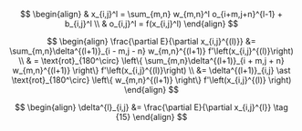 

$$
\begin{align}
& x_{i,j}^l = \sum_{m,n} w_{m,n}^l o_{i+m,j+n}^{l-1} + b_{i,j}^l \\
& o_{i,j}^l = f(x_{i,j}^l) 
\end{align} 
$$

$$
\begin{align}
\frac{\partial E}{\partial x_{i,j}^{(l)}} &= \sum_{m,n}\delta^{(l+1)}_{i - m,j - n} w_{m,n}^{(l+1)} f'\left(x_{i,j}^{(l)}\right) \\
& = \text{rot}_{180^\circ} \left\{ \sum_{m,n}\delta^{(l+1)}_{i + m,j + n} w_{m,n}^{(l+1)} \right\} f'\left(x_{i,j}^{(l)}\right) \\
&= \delta^{(l+1)}_{i,j} \ast \text{rot}_{180^\circ} \left\{ w_{m,n}^{(l+1)} \right\} f'\left(x_{i,j}^{(l)} \right)
\end{align} 
$$

$$
\begin{align}
\delta^{l}_{i,j} &= \frac{\partial E}{\partial x_{i,j}^{l}} \tag {15}
\end{align}
$$


